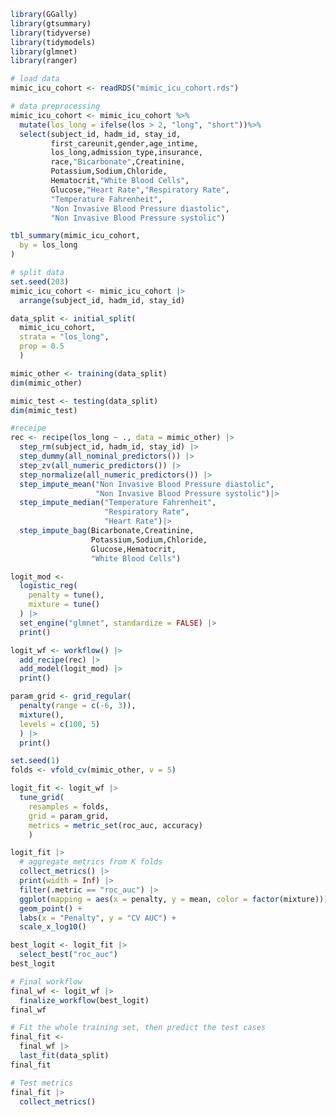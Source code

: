 ```r
library(GGally)
library(gtsummary)
library(tidyverse)
library(tidymodels)
library(glmnet)
library(ranger)

# load data
mimic_icu_cohort <- readRDS("mimic_icu_cohort.rds")

# data preprocessing
mimic_icu_cohort <- mimic_icu_cohort %>%
  mutate(los_long = ifelse(los > 2, "long", "short"))%>%
  select(subject_id, hadm_id, stay_id,
         first_careunit,gender,age_intime,
         los_long,admission_type,insurance,
         race,"Bicarbonate",Creatinine,
         Potassium,Sodium,Chloride,
         Hematocrit,"White Blood Cells",
         Glucose,"Heart Rate","Respiratory Rate",
         "Temperature Fahrenheit",
         "Non Invasive Blood Pressure diastolic",
         "Non Invasive Blood Pressure systolic")

tbl_summary(mimic_icu_cohort,
  by = los_long
)
```

```r
# split data
set.seed(203)
mimic_icu_cohort <- mimic_icu_cohort |>
  arrange(subject_id, hadm_id, stay_id)

data_split <- initial_split(
  mimic_icu_cohort, 
  strata = "los_long", 
  prop = 0.5
  )

mimic_other <- training(data_split)
dim(mimic_other)

mimic_test <- testing(data_split)
dim(mimic_test)
```

```r
#receipe
rec <- recipe(los_long ~ ., data = mimic_other) |>
  step_rm(subject_id, hadm_id, stay_id) |>
  step_dummy(all_nominal_predictors()) |>
  step_zv(all_numeric_predictors()) |> 
  step_normalize(all_numeric_predictors()) |>
  step_impute_mean("Non Invasive Blood Pressure diastolic",
                   "Non Invasive Blood Pressure systolic")|>
  step_impute_median("Temperature Fahrenheit",
                     "Respiratory Rate",
                     "Heart Rate")|>
  step_impute_bag(Bicarbonate,Creatinine,
                  Potassium,Sodium,Chloride,
                  Glucose,Hematocrit,
                  "White Blood Cells")

logit_mod <- 
  logistic_reg(
    penalty = tune(), 
    mixture = tune()
  ) |> 
  set_engine("glmnet", standardize = FALSE) |>
  print()

logit_wf <- workflow() |>
  add_recipe(rec) |>
  add_model(logit_mod) |>
  print()

param_grid <- grid_regular(
  penalty(range = c(-6, 3)), 
  mixture(),
  levels = c(100, 5)
  ) |>
  print()

set.seed(1)
folds <- vfold_cv(mimic_other, v = 5)

logit_fit <- logit_wf |>
  tune_grid(
    resamples = folds,
    grid = param_grid,
    metrics = metric_set(roc_auc, accuracy)
    )

logit_fit |>
  # aggregate metrics from K folds
  collect_metrics() |>
  print(width = Inf) |>
  filter(.metric == "roc_auc") |>
  ggplot(mapping = aes(x = penalty, y = mean, color = factor(mixture))) +
  geom_point() +
  labs(x = "Penalty", y = "CV AUC") +
  scale_x_log10()

best_logit <- logit_fit |>
  select_best("roc_auc")
best_logit

# Final workflow
final_wf <- logit_wf |>
  finalize_workflow(best_logit)
final_wf

# Fit the whole training set, then predict the test cases
final_fit <- 
  final_wf |>
  last_fit(data_split)
final_fit

# Test metrics
final_fit |> 
  collect_metrics()
```